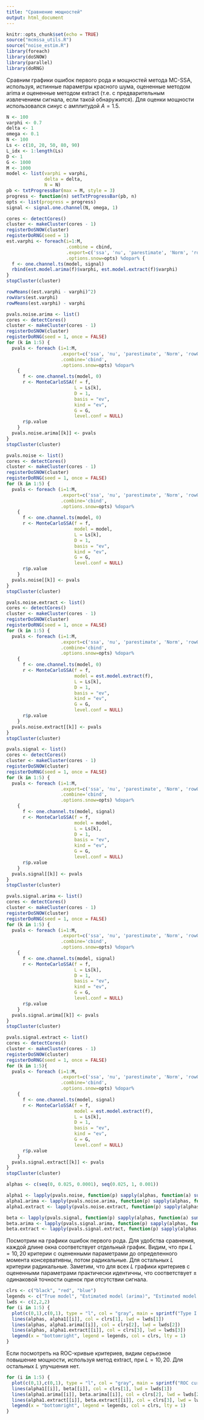 ```yaml
---
title: "Сравнение мощностей"
output: html_document
---
```


```r
knitr::opts_chunk$set(echo = TRUE)
source("mcmssa_utils.R")
source("noise_estim.R")
library(foreach)
library(doSNOW)
library(parallel)
library(doRNG)
```

Сравним графики ошибок первого рода и мощностей метода MC-SSA, используя, истинные параметры красного шума, оцененные методом arima и оцененные методом extract (т.е. с предварительным извлечением сигнала, если такой обнаружится). Для оценки мощности использовался синус с амплитудой $A=1.5$.
```r
N <- 100
varphi <- 0.7
delta <- 1
omega <- 0.1
N <- 100
Ls <- c(10, 20, 50, 80, 90)
L_idx <- 1:length(Ls)
D <- 1 
G <- 1000
M <- 1000
model <- list(varphi = varphi,
              delta = delta,
              N = N)
pb <- txtProgressBar(max = M, style = 3)
progress <- function(n) setTxtProgressBar(pb, n)
opts <- list(progress = progress)
signal <- signal.one.channel(N, omega, 1)
```

```r
cores <- detectCores()
cluster <- makeCluster(cores - 1)
registerDoSNOW(cluster)
registerDoRNG(seed = 1)
est.varphi <- foreach(i=1:M,
                      .combine = cbind,
                      .export=c('ssa', 'nu', 'parestimate', 'Norm', 'rowQuantiles', 'reconstruct'),
                      .options.snow=opts) %dopar% {
  f <- one.channel.ts(model, signal)
  rbind(est.model.arima(f)$varphi, est.model.extract(f)$varphi)
}
stopCluster(cluster)
```

```r
rowMeans((est.varphi - varphi)^2)
rowVars(est.varphi)
rowMeans(est.varphi) - varphi
```

```r
pvals.noise.arima <- list()
cores <- detectCores()
cluster <- makeCluster(cores - 1)
registerDoSNOW(cluster)
registerDoRNG(seed = 1, once = FALSE)
for (k in 1:5) {
  pvals <- foreach (i=1:M, 
                    .export=c('ssa', 'nu', 'parestimate', 'Norm', 'rowQuantiles', 'reconstruct'),
                    .combine='cbind',
                    .options.snow=opts) %dopar%
    {
      f <- one.channel.ts(model, 0)
      r <- MonteCarloSSA(f = f,
                         L = Ls[k],
                         D = 1,
                         basis = "ev",
                         kind = "ev",
                         G = G,
                         level.conf = NULL)
      r$p.value
    }
  pvals.noise.arima[[k]] <- pvals
}
stopCluster(cluster)
```

```r
pvals.noise <- list()
cores <- detectCores()
cluster <- makeCluster(cores - 1)
registerDoSNOW(cluster)
registerDoRNG(seed = 1, once = FALSE)
for (k in 1:5) {
  pvals <- foreach (i=1:M,
                    .export=c('ssa', 'nu', 'parestimate', 'Norm', 'rowQuantiles', 'reconstruct'),
                    .combine='cbind',
                    .options.snow=opts) %dopar%
    {
      f <- one.channel.ts(model, 0)
      r <- MonteCarloSSA(f = f,
                         model = model,
                         L = Ls[k],
                         D = 1,
                         basis = "ev",
                         kind = "ev",
                         G = G,
                         level.conf = NULL)
      r$p.value
    }
  pvals.noise[[k]] <- pvals
}
stopCluster(cluster)
```

```r
pvals.noise.extract <- list()
cores <- detectCores()
cluster <- makeCluster(cores - 1)
registerDoSNOW(cluster)
registerDoRNG(seed = 1, once = FALSE)
for (k in 1:5) {
  pvals <- foreach (i=1:M,
                    .export=c('ssa', 'nu', 'parestimate', 'Norm', 'rowQuantiles', 'reconstruct'),
                    .combine='cbind',
                    .options.snow=opts) %dopar%
    {
      f <- one.channel.ts(model, 0)
      r <- MonteCarloSSA(f = f,
                         model = est.model.extract(f),
                         L = Ls[k],
                         D = 1,
                         basis = "ev",
                         kind = "ev",
                         G = G,
                         level.conf = NULL)
      r$p.value
    }
  pvals.noise.extract[[k]] <- pvals
}
stopCluster(cluster)
```

```r
pvals.signal <- list()
cores <- detectCores()
cluster <- makeCluster(cores - 1)
registerDoSNOW(cluster)
registerDoRNG(seed = 1, once = FALSE)
for (k in 1:5) {
  pvals <- foreach (i=1:M,
                    .export=c('ssa', 'nu', 'parestimate', 'Norm', 'rowQuantiles', 'reconstruct'),
                    .combine='cbind',
                    .options.snow=opts) %dopar%
    {
      f <- one.channel.ts(model, signal)
      r <- MonteCarloSSA(f = f,
                         model = model,
                         L = Ls[k],
                         D = 1,
                         basis = "ev",
                         kind = "ev",
                         G = G,
                         level.conf = NULL)
      r$p.value
    }
  pvals.signal[[k]] <- pvals
}
stopCluster(cluster)
```

```r
pvals.signal.arima <- list()
cores <- detectCores()
cluster <- makeCluster(cores - 1)
registerDoSNOW(cluster)
registerDoRNG(seed = 1, once = FALSE)
for (k in 1:5) {
  pvals <- foreach (i=1:M,
                    .export=c('ssa', 'nu', 'parestimate', 'Norm', 'rowQuantiles', 'reconstruct'),
                    .combine='cbind',
                    .options.snow=opts) %dopar%
    {
      f <- one.channel.ts(model, signal)
      r <- MonteCarloSSA(f = f,
                         L = Ls[k],
                         D = 1,
                         basis = "ev",
                         kind = "ev",
                         G = G,
                         level.conf = NULL)
      r$p.value
    }
  pvals.signal.arima[[k]] <- pvals
}
stopCluster(cluster)
```

```r
pvals.signal.extract <- list()
cores <- detectCores()
cluster <- makeCluster(cores - 1)
registerDoSNOW(cluster)
registerDoRNG(seed = 1, once = FALSE)
for (k in 1:5){
  pvals <- foreach (i=1:M,
                    .export=c('ssa', 'nu', 'parestimate', 'Norm', 'rowQuantiles', 'reconstruct'),
                    .combine='cbind',
                    .options.snow=opts) %dopar%
    {
      f <- one.channel.ts(model, signal)
      r <- MonteCarloSSA(f = f,
                         model = est.model.extract(f),
                         L = Ls[k],
                         D = 1,
                         basis = "ev",
                         kind = "ev",
                         G = G,
                         level.conf = NULL)
      r$p.value
    }
  pvals.signal.extract[[k]] <- pvals
}
stopCluster(cluster)
```


```r
alphas <- c(seq(0, 0.025, 0.0001), seq(0.025, 1, 0.001))

alpha1 <- lapply(pvals.noise, function(p) sapply(alphas, function(a) sum(p < a) / M))
alpha1.arima <- lapply(pvals.noise.arima, function(p) sapply(alphas, function(a)  sum(p < a) / M))
alpha1.extract <- lapply(pvals.noise.extract, function(p) sapply(alphas, function(a)  sum(p < a) / M))

beta <- lapply(pvals.signal, function(p) sapply(alphas, function(a) sum(p < a) / M))
beta.arima <- lapply(pvals.signal.arima, function(p) sapply(alphas, function(a) sum(p < a) / M))
beta.extract <- lapply(pvals.signal.extract, function(p) sapply(alphas, function(a) sum(p < a) / M))
```
Посмотрим на графики ошибок первого рода. Для удобства сравнения, каждой длине окна соответствует отдельный график. Видим, что при $L=10,20$ критерии с оцененными параметрами до определенного момента консервативны, потом радикальные. Для остальных $L$ критерии радикальные. Заметим, что для всех $L$ графики критериев с оцененными параметрами практически идентичны, что соответствует $\pm$ одинаковой точности оценок при отсутствии сигнала. 
```r
clrs <- c("black", "red", "blue")
legends <- c("True model", "Estimated model (arima)", "Estimated model (extract)")
lwds <- c(2,2,2)
for (i in 1:5) {
  plot(c(0,1),c(0,1), type = "l", col = "gray", main = sprintf("Type I error, L = %d", Ls[i]), xlab = 'significance level', ylab = 'type I error')
  lines(alphas, alpha1[[i]], col = clrs[1], lwd = lwds[1])
  lines(alphas, alpha1.arima[[i]], col = clrs[2], lwd = lwds[2])
  lines(alphas, alpha1.extract[[i]], col = clrs[3], lwd = lwds[3])
  legend(x = "bottomright", legend = legends, col = clrs, lty = 1)
}
```

Если посмотреть на ROC-кривые критериев, видим серьезное повышение мощности, используя метод extract, при $L=10,20$. Для остальных $L$ улучшения нет.
```r
for (i in 1:5) {
  plot(c(0,1),c(0,1), type = "l", col = "gray", main = sprintf("ROC curve, L = %d", Ls[i]), xlab = 'type I error', ylab = 'power')
  lines(alpha1[[i]], beta[[i]], col = clrs[1], lwd = lwds[1])
  lines(alpha1.arima[[i]], beta.arima[[i]], col = clrs[2], lwd = lwds[2])
  lines(alpha1.extract[[i]], beta.extract[[i]], col = clrs[3], lwd = lwds[3])
  legend(x = "bottomright", legend = legends, col = clrs, lty = 1)
}
```
